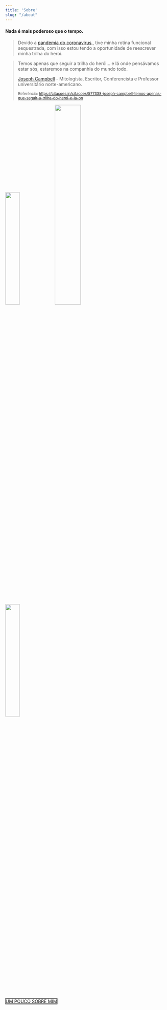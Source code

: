 ---
title: 'Sobre'
slug: "/about"
---

#### Nada é mais poderoso que o tempo.  

<blockquote>  
    Devido a <a href="https://www.who.int/emergencies/diseases/novel-coronavirus-2019">
    pandemia do coronavirus </a>, tive minha rotina funcional sequestrada, com isso estou tendo a oportunidade de reescrever minha trilha do heroi.  
</blockquote>  

<blockquote>

Temos apenas que seguir a trilha do herói… 
e lá onde pensávamos estar sós, estaremos na companhia do mundo todo.
    
[Joseph Campbell](https://pt.wikipedia.org/wiki/Joseph_Campbell) - Mitologista, Escritor, Conferencista e Professor universitário norte-americano.

<small>Referência: https://citacoes.in/citacoes/577338-joseph-campbell-temos-apenas-que-seguir-a-trilha-do-heroi-e-la-on</small>
</blockquote>  

<img src="/assets/img/blog_yahoo_ohday.jpg" width="30%"/>
<img src="/assets/img/blog_braziljs.jpg" width="40%"/>
<img src="/assets/img/ilearn.jpg" width="30%"/>

<br /><br />

<a  style="border: 1px solid" href="/cv" target="_blank">
    UM POUCO SOBRE MIM
</a>
